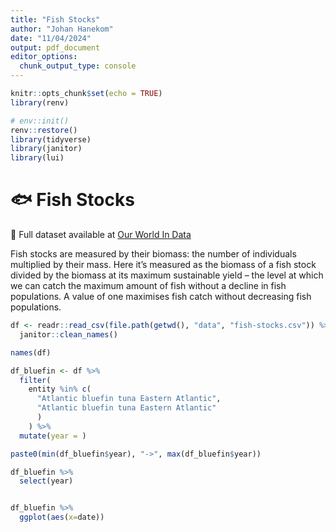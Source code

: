 ```yaml
---
title: "Fish Stocks"
author: "Johan Hanekom"
date: "11/04/2024"
output: pdf_document
editor_options:
  chunk_output_type: console
---
```


```r

knitr::opts_chunk$set(echo = TRUE)
library(renv)

```

```r

# env::init()
renv::restore()
library(tidyverse)
library(janitor)
library(lui)

```


# 🐟 Fish Stocks

📌 Full dataset available at [Our World In Data](https://ourworldindata.org/explorers/fish-stocks)

Fish stocks are measured by their biomass: the number of individuals multiplied by their mass.
Here it's measured as the biomass of a fish stock divided by the biomass at its maximum sustainable yield – the level at which we can catch the maximum amount of fish without a decline in fish populations. A value of one maximises fish catch without decreasing fish
populations.

```r
df <- readr::read_csv(file.path(getwd(), "data", "fish-stocks.csv")) %>%
  janitor::clean_names()

names(df)
```

```r
df_bluefin <- df %>%
  filter(
    entity %in% c(
      "Atlantic bluefin tuna Eastern Atlantic",
      "Atlantic bluefin tuna Eastern Atlantic"
      )
    ) %>%
  mutate(year = )

paste0(min(df_bluefin$year), "->", max(df_bluefin$year))
```



```r
df_bluefin %>%
  select(year)


df_bluefin %>%
  ggplot(aes(x=date))

```










